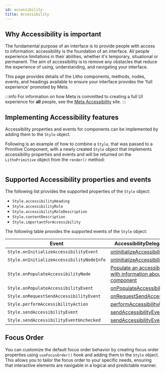 ```yaml
---
id: accessibility
title: Accessibility
---
```


## Why Accessibility is important

The fundamental purpose of an interface is to provide people with access to information: accessibility is the foundation of an interface. All people experience limitations in their abilities, whether it's temporary, situational or permanent. The aim of accessibility is to remove any obstacles that reduce the experience of using, understanding, and navigating your interface.

This page provides details of the Litho components, methods, nodes, events, and headings available to ensure your interface provides the 'full experience' promoted by Meta.

:::info
For information on how Meta is committed to creating a full UI experience for **all** people, see the [Meta Accessibility](https://en-gb.facebook.com/accessibility/) site.
:::

## Implementing Accessibility features

Accessibility properties and events for components can be implemented by adding them to the `Style` object.

Following is an example of how to combine a `Style`, that was passed to a Primitive Component, with a newly created `Style` object that implements accessibility properties and events and will be returned on the `LithoPrimitive` object from the `render()` method:

```kotlin file=sample/src/main/java/com/facebook/samples/litho/kotlin/primitives/SimpleImageViewWithAccessibilityPrimitiveComponent.kt start=start_simple_primitive_component_with_a11y_example end=end_simple_primitive_component_with_a11y_example
```

## Supported Accessibility properties and events

The following list provides the supported properties of the `Style` object:

* `Style.accessibilityHeading`
* `Style.accessibilityRole`
* `Style.accessibilityRoleDescription`
* `Style.contentDescription`
* `Style.importantForAccessibility`

The following table provides the supported events of the `Style` object:

| Event | AccessibilityDelegate method |
| ----- | ---------------------------- |
| `Style.onInitializeAccessibilityEvent`    | <a href="https://developer.android.com/reference/android/support/v4/view/AccessibilityDelegateCompat.html#onInitializeAccessibilityEvent(android.view.View, android.view.accessibility.AccessibilityEvent)">onInitializeAccessibilityEvent</a> |
| `Style.onInitializeAccessibilityNodeInfo` | <a href="https://developer.android.com/reference/android/support/v4/view/AccessibilityDelegateCompat.html#onInitializeAccessibilityNodeInfo(android.view.View, android.support.v4.view.accessibility.AccessibilityNodeInfoCompat)">onInitializeAccessibilityNodeInfo</a> |
| `Style.onPopulateAccessibilityNode`       | <a href="https://fburl.com/onpopulateaccessibilitynode">Populate an accessibility node with information about the component</a> |
| `Style.onPopulateAccessibilityEvent`      | <a href="https://developer.android.com/reference/android/support/v4/view/AccessibilityDelegateCompat.html#onPopulateAccessibilityEvent(android.view.View, android.view.accessibility.AccessibilityEvent)">onPopulateAccessibilityEvent</a> |
| `Style.onRequestSendAccessibilityEvent`   | <a href="https://developer.android.com/reference/android/support/v4/view/AccessibilityDelegateCompat.html#onRequestSendAccessibilityEvent(android.view.ViewGroup, android.view.View, android.view.accessibility.AccessibilityEvent)">onRequestSendAccessibilityEvent</a> |
| `Style.performAccessibilityAction`        | <a href="https://developer.android.com/reference/android/support/v4/view/AccessibilityDelegateCompat.html#performAccessibilityAction(android.view.View, int, android.os.Bundle)">performAccessibilityAction</a> |
| `Style.sendAccessibilityEvent`            | <a href="https://developer.android.com/reference/android/support/v4/view/AccessibilityDelegateCompat.html#sendAccessibilityEvent(android.view.View, int)">sendAccessibilityEvent</a> |
| `Style.sendAccessibilityEventUnchecked`   | <a href="https://developer.android.com/reference/android/support/v4/view/AccessibilityDelegateCompat.html#sendAccessibilityEventUnchecked(android.view.View, android.view.accessibility.AccessibilityEvent)">sendAccessibilityEventUnchecked</a> |


## Focus Order

You can customize the default focus order behavior by creating focus order properties using `useFocusOrder()` hook and adding them to the `Style` object. This allows you to tailor the focus order to your specific needs, ensuring that interactive elements are navigable in a logical and predictable manner.

```kotlin file=sample/src/main/java/com/facebook/samples/litho/kotlin/accessibility/FocusOrderComponent.kt start=start_focusorder_a11y_example end=end_focusorder_a11y_example
```
